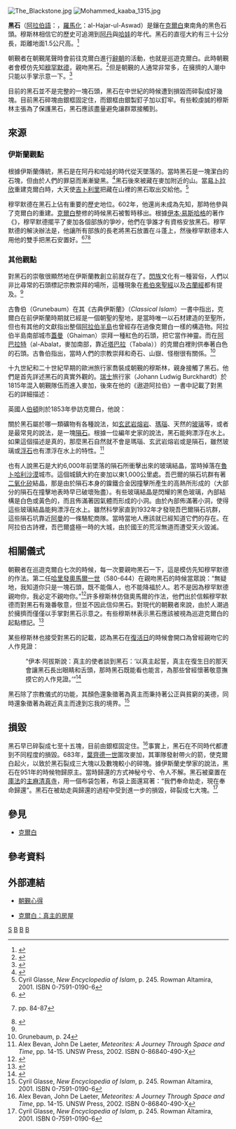 {{Otheruses|黑石 (消歧義)|other=黑石的其他意義}}
{{伊斯蘭教}}
[[File:The_Blackstone.jpg|thumb]]
[[File:Mohammed_kaaba_1315.jpg|thumb]]

'''黑石'''（[[阿拉伯語|阿拉伯語]]：{{rtl-lang|ar|الحجر الأسود}}，[[羅馬化|羅馬化]]：al-Hajar-ul-Aswad）是鑲在[[克爾白|克爾白]]東南角的黑色石頭。穆斯林相信它的歷史可追溯到[[阿丹|阿丹]]與[[夏娃|哈娃]]的年代。黑石的直徑大約有三十公分長，距離地面1.5公尺高。<ref name="SaudiCities-disrupted">{{cite web|author=SaudiCities - The Saudi Experience|title=Makkah - The Holy Mosque:The Black Stone|publisher=|accessdate=August 13, 2006|url=http://www.saudicities.com/mmosque.htm|deadurl=yes|archiveurl=https://web.archive.org/web/20060527040025/http://saudicities.com/mmosque.htm|archivedate=2006-05-27}}</ref>

朝覲者在朝覲尾聲時會前往克爾白進行[[辭朝|辭朝]]的活動，也就是巡遊克爾白。此時朝覲者會模仿先知[[穆罕默德|穆罕默德]]，親吻黑石。<ref>{{cite book|title=''Your Door to Arabia''|url=https://archive.org/details/yourdoortoarabia0000elli|last=Elliott|first=Jeri| year=1992|id=ISBN 0-473-01546-3}}</ref>但是朝覲的人通常非常多，在擁擠的人潮中只能以手掌示意一下。<ref name=AtoZ>{{cite book | title=''Hajj to Umrah: From A to Z'' | url=https://archive.org/details/hajjumrahfromtoz00moha | last = Mohamed | first= Mamdouh N. | year = 1996 | publisher=Amana Publications | id= ISBN 0-915957-54-X}}</ref>

目前的黑石並不是完整的一塊石頭，黑石在中世紀的時候遭到損毀而碎裂成好幾塊。目前黑石碎塊由銀框固定住，而銀框由銀製釘子加以釘牢。有些較虔誠的穆斯林主張為了保護黑石，黑石應該盡量避免讓群眾接觸到。

== 來源 ==
=== 伊斯蘭觀點 ===

根據伊斯蘭傳統，黑石是在阿丹和哈娃的時代從天墜落的。當時黑石是一塊潔白的石塊，但由於人們的罪惡而漸漸變黑。<ref name="SaudiCities-disrupted">{{cite web|author=SaudiCities - The Saudi Experience|title=Makkah - The Holy Mosque:The Black Stone|publisher=|accessdate=August 13, 2006|url=http://www.saudicities.com/mmosque.htm|deadurl=yes|archiveurl=https://web.archive.org/web/20060527040025/http://saudicities.com/mmosque.htm|archivedate=2006-05-27}}</ref>黑石後來被藏在麥加附近的{{tsl|en|Abu Qubays|阿布·古貝斯}}山。當[[易卜拉欣|易卜拉欣]]重建克爾白時，大天使[[吉卜利里|吉卜利里]]把藏在山裡的黑石取出交給他。<ref name="glasse">Cyril Glasse, ''New Encyclopedia of Islam'', p. 245. Rowman Altamira, 2001. ISBN 0-7591-0190-6</ref>

穆罕默德在黑石上佔有重要的歷史地位。602年，他還尚未成為先知，那時他參與了克爾白的重建。[[克爾白|克爾白]]整修的時候黑石被暫時移出。根據[[伊本·易斯哈格|伊本·易斯哈格]]的著作《{{tsl|en|Sirah Rasul Allah|真主使者的一生}}》，穆罕默德擺平了麥加各個部族的爭吵，他們在爭誰才有資格安放黑石。穆罕默德的解決辦法是，他讓所有部族的長老將黑石放置在斗蓬上，然後穆罕默德本人用他的雙手把黑石安置好。<ref name="uscmsa">{{cite web|author=University of Southern California|title=The Prophet of Islam - His Biography|publisher=|accessdate=August 12, 2006|url=http://www.usc.edu/dept/MSA/fundamentals/prophet/profbio.html|deadurl=yes|archiveurl=https://web.archive.org/web/20060721113854/http://www.usc.edu/dept/MSA/fundamentals/prophet/profbio.html|archivedate=2006-07-21}}</ref><ref>{{cite book| last = Guillaume| first = A.| authorlink = | coauthors = | title = The Life of Muhammad | publisher = Oxford University Press | date = 1955 | location = Oxford| doi = | id = }} pp. 84-87</ref><ref>{{cite web|url=http://www.witness-pioneer.org/vil/Books/SM_tsn/ch1s6.html | title = Muhammad's Birth and Forty Years prior to Prophethood|work=Ar-Raheeq Al-Makhtum (The Sealed Nectar): Memoirs of the Noble Prophet|accessdate=2007-05-04|author=Saifur Rahman al-Mubarakpuri, translated by Issam Diab|date=1979}}</ref>

=== 其他觀點 ===
對黑石的崇敬很顯然地在伊斯蘭教創立前就存在了。[[閃族|閃族]]文化有一種習俗，人們以非比尋常的石頭標記宗教崇拜的場所，這種現象在[[希伯來聖經|希伯來聖經]]以及[[古蘭經|古蘭經]]都有提及。<ref name="glasse" /> 

古魯伯（Grunebaum）在其《古典伊斯蘭》（''Classical Islam''）一書中指出，克爾白在前伊斯蘭時期就已經是一個朝聖的聖地，是當時唯一以石材建造的至聖所，但也有其他的文獻指出整個[[阿拉伯半島|阿拉伯半島]]也曾經存在過像克爾白一樣的構造物。阿拉伯半島南部城市[[蓋曼|蓋曼]]（Ghaiman）崇拜一種紅色的石頭，把它當作神靈。而在[[阿巴拉特|阿巴拉特]]（al-Abalat，麥加南部，靠近[[塔巴拉|塔巴拉]]（Tabala））的克爾白裡則供奉著白色的石頭。古魯伯指出，當時人們的宗教崇拜和奇石、山嶽、怪樹很有關係。<ref>Grunebaum, p. 24</ref>

十九世紀和二十世紀早期的歐洲旅行家喬裝成朝覲的穆斯林，親身接觸了黑石。他們是首先詳述黑石的真實外觀的。[[瑞士|瑞士]]旅行家{{tsl|en|Johann Ludwig Burckhardt|伯克哈特}}（Johann Ludwig Burckhardt）於1815年混入朝覲隊伍而進入麥加，後來在他的《遨遊阿拉伯》一書中記載了對黑石的詳細描述：

{{cquote|黑石是一塊呈不規則狀的橢圓形石頭，直徑約有七英吋，岩石表面有波浪狀。另外還有數塊形狀大小各異的碎石，由少許的黏著劑黏接在一起，看起來頗為平順。黑石看起來好像曾經遭到強大的外力衝擊而碎裂，但後來又被黏接起來。我很難精確地敘述黑石的樣子。這塊石頭由於經歷數百萬人的觸摸與親吻而有損毀。對我來說黑石似乎是一塊熔岩，摻雜著又白又黃的雜質。目前黑石的顏色呈現極深的棕紅色，接近黑色。黑石的四周應該是由瀝青與碎石之類的混合而成的黏著劑固定住的，但顏色呈現棕色。黏著劑能夠把黑石碎塊固定住，以免飛散。這種黏著劑大約有二或三英吋寬，比黑石稍微突出一些。黑石與黏著劑都由外層的銀製金屬固定住，下寬上窄。銀框的兩側明顯鼓起，看起來好像黑石的剩餘部份都藏在裡面。銀框的下半部由銀製的釘子釘牢。}}

英國人[[理查德·弗朗西斯·伯頓|伯頓]]則於1853年參訪克爾白，他說：

{{cquote|黑石的顏色應該是黑色，看起來有金屬的色澤。黑石的中心大約比外圍的金屬框還要低約二英吋。黑石的四周由紅棕色的黏著劑固定住，黏著劑幾乎與黑石一樣高，但漸漸往黑石中心的方向陷入。外圍的金屬框是由黃金或銀打造的圓框。我發現金屬框的寬度大約有一扠寬又三個指頭那麼寬。<ref>Quoted in Thomas Patrick Hughes, ''A Dictionary of Islam'', p. 154. W. H. Allen & Co, 1885</ref>}}


關於黑石屬於哪一類礦物有各種說法，如[[玄武岩|玄武岩]][[熔岩|熔岩]]、[[瑪瑙|瑪瑙]]、天然的[[玻璃|玻璃]]等，或者是最常見的說法，是一塊[[隕石|隕石]]。根據一位編年史家的說法，黑石能夠漂浮在水上。如果這個描述是真的，那麼黑石自然就不會是瑪瑙、玄武岩熔岩或是隕石，雖然玻璃或[[浮石|浮石]]也有漂浮在水上的特性。<ref name="bevan">Alex Bevan, John De Laeter, ''Meteorites: A Journey Through Space and Time'', pp. 14-15. UNSW Press, 2002. ISBN 0-86840-490-X</ref> 

也有人{{誰}}說黑石是大約6,000年前墜落的隕石所衝擊出來的玻璃結晶，當時掉落在[[魯卜哈利沙漠|魯卜哈利沙漠]]城市{{tsl|en|Wabar|吾巴爾}}。這個城鎮大約在麥加以東1,000公里處。吾巴爾的隕石坑群有著[[二氧化矽|二氧化矽]]結晶，那是由於隕石本身的鎳鐵合金因撞擊所產生的高熱所形成的（大部分的隕石在撞擊地表時早已破壞殆盡）。有些玻璃結晶是閃耀的黑色玻璃，內部結構是白色或黃色的，而且佈滿著因氣體而形成的小洞。由於內部佈滿著小洞，使得這些玻璃結晶能夠漂浮在水上。雖然科學家直到1932年才發現吾巴爾隕石坑群，這些隕石坑靠近[[阿曼|阿曼]]的一條駱駝商隊。當時當地人應該就已經知道它們的存在。在阿拉伯古詩裡，吾巴爾盛極一時的大城，由於國王的荒淫無道而遭受天火毀滅。

== 相關儀式 ==
朝覲者在巡遊克爾白七次的時候，每一次要親吻黑石一下，這是模仿先知穆罕默德的作法。第二任[[哈里發|哈里發]][[奧馬爾一世|奧馬爾一世]]（580-644）在親吻黑石的時候當眾說：“無疑地，我知道你只是一塊石頭，既不能傷人，也不能降福於人。若不是因為穆罕默德親吻你，我必定不親吻你。”<ref>{{cite web|author=University of Southern California|title=Pilgrimage (Hajj)|publisher=|accessdate=August 12, 2006|url=http://www.usc.edu/dept/MSA/fundamentals/hadithsunnah/bukhari/026.sbt.html#002.026.667|deadurl=yes|archiveurl=https://web.archive.org/web/20060830145427/http://www.usc.edu/dept/MSA/fundamentals/hadithsunnah/bukhari/026.sbt.html#002.026.667|archivedate=2006年8月30日}}</ref>許多穆斯林仿傚奧馬爾的作法，他們出於信賴穆罕默德而對黑石有幾番敬意，但並不因此信仰黑石。對現代的朝覲者來說，由於人潮過於擁擠而僅僅以手掌對黑石示意之。有些穆斯林表示黑石應該被視為巡遊克爾白的起點標記。<ref>{{cite web|author=The Saudi Arabia Information Resource|title=The Holy City of Makkah|publisher=|accessdate=August 12, 2006|url=http://www.saudinf.com/main/a83.htm|archive-date=2006-08-21|archive-url=https://web.archive.org/web/20060821222527/http://www.saudinf.com/main/a83.htm|dead-url=yes}}</ref>

某些穆斯林也接受{{le|鐵密濟聖訓|Jamiʽ al-Tirmidhi}}對黑石的記載，認為黑石在[[伊斯蘭教末世論|復活日]]的時候會開口為曾經親吻它的人作見證：

:“伊本·阿拔斯說：真主的使者談到黑石：‘以真主起誓，真主在復生日的那天會讓黑石長出眼睛和舌頭，那時黑石既能看也能言，為那些曾經懷著敬意撫摸它的人作見證。’”<ref>{{cite web |url=http://www.icct.org/Hajj/BlackStone.html |title=存档副本 |accessdate=2008-05-06 |deadurl=yes |archiveurl=https://web.archive.org/web/20070517210047/http://www.icct.org/Hajj/BlackStone.html |archivedate=2007-05-17 }}</ref>

黑石除了宗教儀式的功能，其顏色還象徵著為真主而秉持著公正與貧窮的美德，同時還象徵著為親近真主而達到忘我的境界。<ref name="glasse">Cyril Glasse, ''New Encyclopedia of Islam'', p. 245. Rowman Altamira, 2001. ISBN 0-7591-0190-6</ref>

== 損毀 ==
黑石早已碎裂成七至十五塊，目前由銀框固定住。<ref name="bevan">Alex Bevan, John De Laeter, ''Meteorites: A Journey Through Space and Time'', pp. 14-15. UNSW Press, 2002. ISBN 0-86840-490-X</ref>事實上，黑石在不同時代都遭到不同程度的損毀。683年，[[耶齐德一世|葉齊德一世]]圍攻麥加，其軍隊發射帶火的箭，使克爾白起火，以致於黑石裂成三大塊以及數塊較小的碎塊。據伊斯蘭史學家{{tsl|en|Al-Juwayni|祖外尼}}的說法，黑石在951年的時候物歸原主。當時歸還的方式神秘兮兮、令人不解。黑石被棄置在[[庫法|庫法]]的[[主麻清真寺|主麻清真寺]]，用一個布袋包著，布袋上面還寫著：“我們奉命劫走，現在奉命歸還”。黑石在被劫走與歸還的過程中受到進一步的損毀，碎裂成七大塊。<ref name="glasse">Cyril Glasse, ''New Encyclopedia of Islam'', p. 245. Rowman Altamira, 2001. ISBN 0-7591-0190-6</ref>

== 參見 ==
* [[克爾白|克爾白]]
== 參考資料 ==
{{reflist}}
== 外部連結 ==
{{commons+cat|Black Stone}}
* {{en icon}}[http://www.cyberistan.org/islamic/hajjexp.htm 朝覲心得]
* {{en icon}}[https://web.archive.org/web/20080611152734/http://www.saudiaramcoworld.com/issue/197406/the.ka.bah.house.of.god.htm 克爾白：真主的房屋]
{{伊斯蘭教主題}}

[[Category:朝覲|S]]
[[Category:岩石|B]]
[[Category:隕石|B]]
[[Category:石頭|B]]